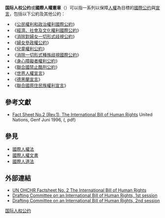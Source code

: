 {{disputed|time=2013-07-05T05:32:34+00:00}}
'''国际人权公约'''或'''國際人權憲章'''（{{lang-en|International Bill of Human Rights}}）可以指一系列以保障[[人權|人權]]為目標的[[國際公约|國際公约]]與[[宣言|宣言]]，包括以下公約及其他公約：

*《[[公民權利和政治權利國際公約|公民權利和政治權利國際公約]]》
*《[[經濟、社會及文化權利國際公約|經濟、社會及文化權利國際公約]]》
*《[[消除對婦女一切形式歧視公約|消除對婦女一切形式歧視公約]]》
*《[[婦女參政權公約|婦女參政權公約]]》
*《[[兒童權利公約|兒童權利公約]]》
*《[[消除一切形式種族歧視國際公約|消除一切形式種族歧視國際公約]]》
*《[[身心障礙者權利公約|身心障礙者權利公約]]》
*《[[聯合國禁止酷刑公約|聯合國禁止酷刑公約]]》
*《[[世界人權宣言|世界人權宣言]]》
*《[[德黑蘭宣言|德黑蘭宣言]]》 
*《[[聯合國原住民族權利宣言|聯合國原住民族權利宣言]]》

==參考文獻==
{{refbegin}}
* [https://www.ohchr.org/Documents/Publications/FactSheet2Rev.1en.pdf Fact Sheet No.2 (Rev.1), The International Bill of Human Rights]{{Wayback|url=https://www.ohchr.org/Documents/Publications/FactSheet2Rev.1en.pdf |date=20201127175208 }} United Nations, Genf Juni 1996, ({{en}}, pdf)
{{refend}}

== 參見 ==
* [[國際人權法|國際人權法]]
* [[國際人權文書|國際人權文書]]
* [[國際人道法|國際人道法]]

==外部連結==
*[http://www.ohchr.org/Documents/Publications/FactSheet2Rev.1en.pdf UN OHCHR Factsheet No. 2 The International Bill of Human Rights]{{Wayback|url=http://www.ohchr.org/Documents/Publications/FactSheet2Rev.1en.pdf |date=20080313093428 }}
*[http://research.un.org/en/undhr/draftingcommittee/1 Drafting Committee on an International Bill of Human Rights, 1st session]{{Wayback|url=http://research.un.org/en/undhr/draftingcommittee/1 |date=20210111145555 }}
*[http://research.un.org/en/undhr/draftingcommittee/2 Drafting Committee on an International Bill of Human Rights, 2nd session]{{Wayback|url=http://research.un.org/en/undhr/draftingcommittee/2 |date=20210109154716 }}

{{Authority control}}
[[Category:国际人权公约|]]